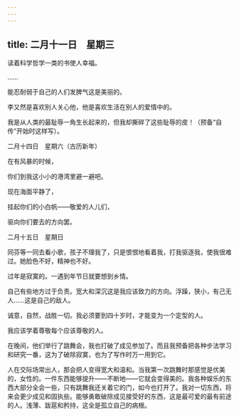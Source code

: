 ```yaml
---
---
---
```

title: 二月十一日　星期三
---




读着科学哲学一类的书使人幸福。

……

能忍耐弱于自己的人们发脾气这是美丽的。

李又然是喜欢别人关心他，他是喜欢生活在别人的爱情中的。

我是从人类的最耻辱一角生长起来的，但我却撕碎了这些耻辱的皮！（预备“自传”开始时这样写）。





二月十四日　星期六（古历新年）


在有风暴的时候，

你们到我这小小的港湾里避一避吧。

现在海面平静了，

挂起你们的小白帆——敬爱的人儿们，

驱向你们要去的方向罢。





二月十五日　星期日


同芬等一同去看小歌，孩子不理我了，只是恨恨地看着我，打我驱逐我，使我很难过。她脸色不好，精神也不好。

过年是寂寞的。一遇到年节日就要想到乡情。

自己有些地方过于负责。宽大和深沉这是我应该致力的方向。浮躁，狭小，有己无人……这是自己的敌人。

诚意，自然，战胜一切。我必须要到四十岁时，才能变为一个定型的人。

我应该学着尊敬每个应该尊敬的人。

在晚间，他们举行了跳舞会，我也打破了成见参加了。而且我预备把各种步法学习和研究一番，这为了破除寂寞，也为了写作时万一用到它。

人在交际场常出人，那会把人变得宽大和温和。当我第一次跳舞时那感觉是优美的，女性的。一件东西能够提升——不断地——它就会变得美的。我各种娱乐的东西大部分全会一些，只有跳舞我还关着它的门，如今也打开了。我对一切东西，将来会更少成见和固执些。能够勇敢破除成见接受好的东西，这是最可爱的最有前途的人。浅薄、跋扈和矜持，这全是孤立自己的病根。